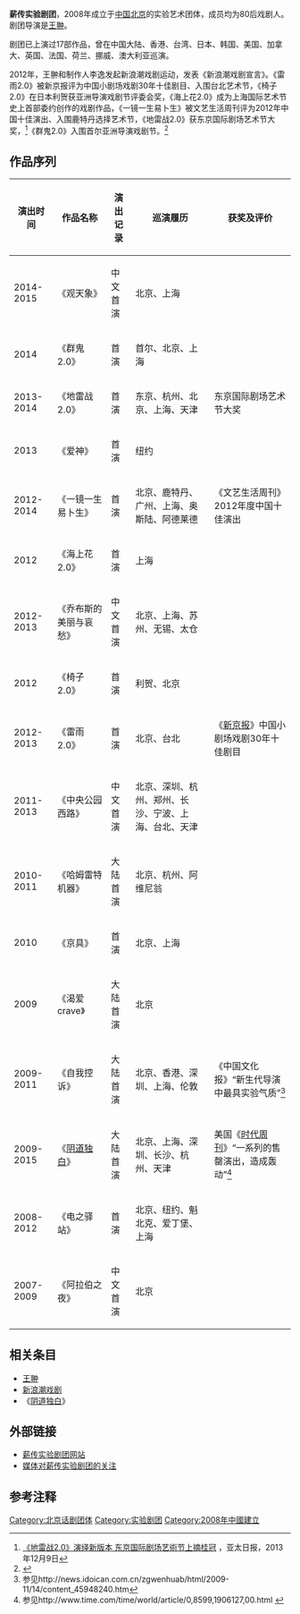 '''薪传实验剧团'''，2008年成立于[[中国|中国]][[北京|北京]]的实验艺术团体，成员均为80后戏剧人。剧团导演是[[王翀_(導演)|王翀]]。

剧团已上演过17部作品，曾在中国大陆、香港、台湾、日本、韩国、美国、加拿大、英国、法国、荷兰、挪威、澳大利亚巡演。

2012年，王翀和制作人李逸发起新浪潮戏剧运动，发表《新浪潮戏剧宣言》。《雷雨2.0》被新京报评为中国小剧场戏剧30年十佳剧目、入围台北艺术节，《椅子2.0》在日本利贺获亚洲导演戏剧节评委会奖，《海上花2.0》成为上海国际艺术节史上首部委约创作的戏剧作品，《一镜一生易卜生》被文艺生活周刊评为2012年中国十佳演出、入围鹿特丹选择艺术节，《地雷战2.0》获东京国际剧场艺术节大奖，<ref>[http://www.apdnews.com/news/52651.html 《地雷战2.0》演绎新版本 东京国际剧场艺術节上摘桂冠] {{Wayback|url=http://www.apdnews.com/news/52651.html |date=20131213081729 }}，亚太日报，2013年12月9日</ref>《群鬼2.0》入围首尔亚洲导演戏剧节。<ref>{{cite news |title=京沪青年导演演剧纪念“现代戏剧之父”易卜生--文化--人民网 |url=http://culture.people.com.cn/n/2015/0512/c40476-26989929.html |accessdate=2021-12-22 |work=人民网}}</ref>

==作品序列==
{| class="wikitable"
|-
! 演出时间 !! 作品名称 !! 演出记录 !! 巡演履历 !! 获奖及评价
|-
| 2014-2015 || 《观天象》 || 中文首演 || 北京、上海 ||
|-
| 2014 || 《群鬼2.0》 || 首演 || 首尔、北京、上海 || 
|-
| 2013-2014 || 《地雷战2.0》 || 首演 || 东京、杭州、北京、上海、天津 || 东京国际剧场艺术节大奖
|-
| 2013 || 《爱神》 || 首演 || 纽约 || 
|-
| 2012-2014 || 《一镜一生易卜生》 || 首演 || 北京、鹿特丹、广州、上海、奥斯陆、阿德莱德 || 《文艺生活周刊》2012年度中国十佳演出
|-
| 2012 || 《海上花2.0》 || 首演 || 上海 || 
|-
| 2012-2013 || 《乔布斯的美丽与哀愁》 || 中文首演 || 北京、上海、苏州、无锡、太仓 || 
|-
| 2012 || 《椅子2.0》 || 首演 || 利贺、北京 || 
|-
| 2012-2013 || 《雷雨2.0》 || 首演 || 北京、台北 || 《[[新京报|新京报]]》中国小剧场戏剧30年十佳剧目
|-
| 2011-2013 || 《中央公园西路》 || 中文首演 || 北京、深圳、杭州、郑州、长沙、宁波、上海、台北、天津 || 
|-
| 2010-2011 || 《哈姆雷特机器》 || 大陆首演 || 北京、杭州、阿维尼翁 || 
|-
| 2010 || 《京具》 || 首演 || 北京、上海 ||
|-
| 2009 || 《渴爱crave》 || 大陆首演 || 北京 || 
|-
| 2009-2011 || 《自我控诉》 || 大陆首演 || 北京、香港、深圳、上海、伦敦 || 《中国文化报》“新生代导演中最具实验气质”<ref>参见http://news.idoican.com.cn/zgwenhuab/html/2009-11/14/content_45948240.htm{{dead link|date=2018年1月 |bot=InternetArchiveBot |fix-attempted=yes }}</ref>
|-
| 2009-2015 || 《[[阴道独白|阴道独白]]》 || 大陆首演 || 北京、上海、深圳、长沙、杭州、天津 || 美国《[[时代周刊|时代周刊]]》“一系列的售罄演出，造成轰动”<ref>参见http://www.time.com/time/world/article/0,8599,1906127,00.html {{Wayback|url=http://www.time.com/time/world/article/0,8599,1906127,00.html |date=20100629023739 }}</ref>
|-
| 2008-2012 || 《电之驿站》 || 首演 || 北京、纽约、魁北克、爱丁堡、上海 || 
|-
| 2007-2009 || 《阿拉伯之夜》 || 中文首演 || 北京 || 
|}

==相关条目==
*[[王翀_(導演)|王翀]]
*[[新浪潮戏剧|新浪潮戏剧]]
*《[[阴道独白|阴道独白]]》

== 外部链接 ==
* [https://web.archive.org/web/20100122002131/http://www.jingdesign.cn/theatrere/ 薪传实验剧团网站]
* [https://web.archive.org/web/20100122005743/http://jingdesign.cn/theatrere/press.html 媒体对薪传实验剧团的关注]

==参考注释==
{{reflist}}

[[Category:北京话剧团体|Category:北京话剧团体]]
[[Category:实验剧团|Category:实验剧团]]
[[Category:2008年中國建立|Category:2008年中國建立]]